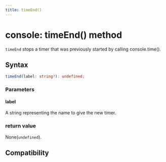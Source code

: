 ```yaml
---
title: timeEnd()
---
```


# console: timeEnd() method

`timeEnd` stops a timer that was previously started by calling console.time().

## Syntax

```ts
timeEnd(label: string?): undefined;
```

### Parameters

#### label

A string representing the name to give the new timer.

### return value

None(`undefined`).

## Compatibility


<LegacyCompatTable metadata="lynx-api/global/console/timeEnd" />
